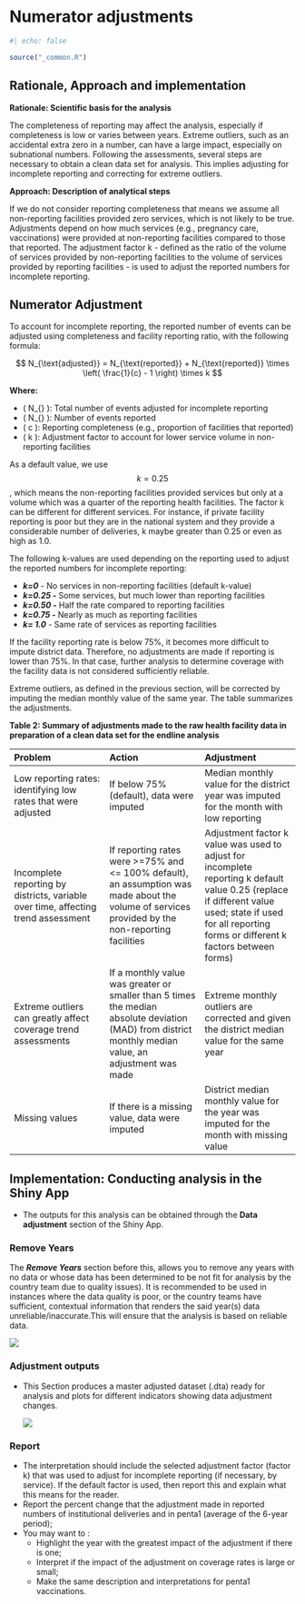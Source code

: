 # Numerator adjustments {#numerator-adjustments}

```r
#| echo: false

source("_common.R")
```

## Rationale, Approach and implementation {#sec-dqa-adjust-science}

**Rationale: Scientific basis for the analysis**

The completeness of reporting may affect the analysis, especially if completeness is low or varies between years. Extreme outliers, such as an accidental extra zero in a number, can have a large impact, especially on subnational numbers. Following the assessments, several steps are necessary to obtain a clean data set for analysis. This implies adjusting for incomplete reporting and correcting for extreme outliers.

**Approach: Description of analytical steps**

If we do not consider reporting completeness that means we assume all non-reporting facilities provided zero services, which is not likely to be true. Adjustments depend on how much services (e.g., pregnancy care, vaccinations) were provided at non-reporting facilities compared to those that reported. The adjustment factor k - defined as the ratio of the volume of services provided by non-reporting facilities to the volume of services provided by reporting facilities - is used to adjust the reported numbers for incomplete reporting.

## Numerator Adjustment

To account for incomplete reporting, the reported number of events can be adjusted using completeness and facility reporting ratio, with the following formula:

$$
N_{\text{adjusted}} = N_{\text{reported}} + N_{\text{reported}} \times \left( \frac{1}{c} - 1 \right) \times k
$$

**Where:**

-   ( N\_{\text{adjusted}} ): Total number of events adjusted for incomplete reporting
-   ( N\_{\text{reported}} ): Number of events reported
-   ( c ): Reporting completeness (e.g., proportion of facilities that reported)
-   ( k ): Adjustment factor to account for lower service volume in non-reporting facilities

As a default value, we use $$k=0.25$$, which means the non-reporting facilities provided services but only at a volume which was a quarter of the reporting health facilities. The factor k can be different for different services. For instance, if private facility reporting is poor but they are in the national system and they provide a considerable number of deliveries, k maybe greater than 0.25 or even as high as 1.0.

The following k-values are used depending on the reporting used to adjust the reported numbers for incomplete reporting:

-   ***k=0*** - No services in non-reporting facilities (default k-value)
-   ***k=0.25 -*** Some services, but much lower than reporting facilities
-   ***k=0.50 -*** Half the rate compared to reporting facilities
-   ***k=0.75 -*** Nearly as much as reporting facilities
-   ***k= 1.0*** - Same rate of services as reporting facilities

If the facility reporting rate is below 75%, it becomes more difficult to impute district data. Therefore, no adjustments are made if reporting is lower than 75%. In that case, further analysis to determine coverage with the facility data is not considered sufficiently reliable.

Extreme outliers, as defined in the previous section, will be corrected by imputing the median monthly value of the same year. The table summarizes the adjustments.

**Table 2: Summary of adjustments made to the raw health facility data in preparation of a clean data set for the endline analysis**

| **Problem** | **Action** | **Adjustment** |
|:---|:---|:---|
| Low reporting rates: identifying low rates that were adjusted | If below 75% (default), data were imputed | Median monthly value for the district year was imputed for the month with low reporting |
| Incomplete reporting by districts, variable over time, affecting trend assessment | If reporting rates were \>=75% and \<= 100% default), an assumption was made about the volume of services provided by the non-reporting facilities | Adjustment factor k value was used to adjust for incomplete reporting k default value 0.25 (replace if different value used; state if used for all reporting forms or different k factors between forms) |
| Extreme outliers can greatly affect coverage trend assessments | If a monthly value was greater or smaller than 5 times the median absolute deviation (MAD) from district monthly median value, an adjustment was made | Extreme monthly outliers are corrected and given the district median value for the same year |
| Missing values | If there is a missing value, data were imputed | District median monthly value for the year was imputed for the month with missing value |

## Implementation: Conducting analysis in the Shiny App {#sec-dqa-adjust-implement}

-   The outputs for this analysis can be obtained through the **Data adjustment** section of the Shiny App.

### Remove Years

The ***Remove Years*** section before this, allows you to remove any years with no data or whose data has been determined to be not fit for analysis by the country team due to quality issues). It is recommended to be used in instances where the data quality is poor, or the country teams have sufficient, contextual information that renders the said year(s) data unreliable/inaccurate.This will ensure that the analysis is based on reliable data.

![](images/1-dqa_remove_years.png)

### Adjustment outputs {#sec-dqa-adjust-outputs}

-   This Section produces a master adjusted dataset (.dta) ready for analysis and plots for different indicators showing data adjustment changes.

    ![](images/1-dqa_adjustments.png)

### **Report** {#sec-dqa-adjust-report}

-   The interpretation should include the selected adjustment factor (factor k) that was used to adjust for incomplete reporting (if necessary, by service). If the default factor is used, then report this and explain what this means for the reader.
-   Report the percent change that the adjustment made in reported numbers of institutional deliveries and in penta1 (average of the 6-year period);
-   You may want to :
    -   Highlight the year with the greatest impact of the adjustment if there is one;
    -   Interpret if the impact of the adjustment on coverage rates is large or small;
    -   Make the same description and interpretations for penta1 vaccinations.
